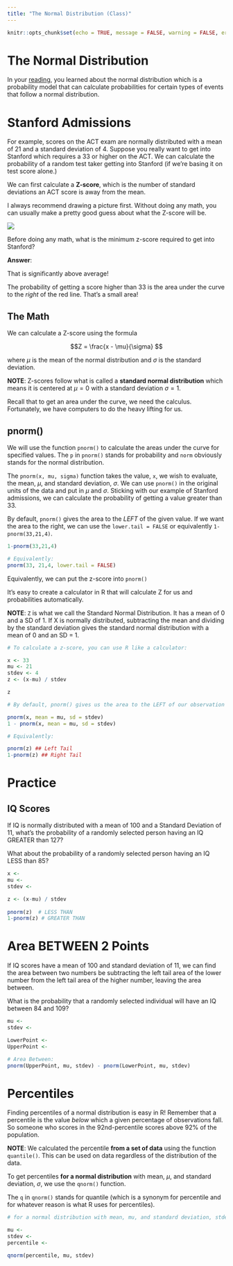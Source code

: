 ```yaml
---
title: "The Normal Distribution (Class)"
---
```

```r
knitr::opts_chunk$set(echo = TRUE, message = FALSE, warning = FALSE, error = TRUE)
```


# The Normal Distribution

In your [reading](../docs/3-Stat_Fundamentals/02-The_Normal_Distribution.html), you learned about the normal distribution which is a probability model that can calculate probabilities for certain types of events that follow a normal distribution.  

# Stanford Admissions

For example, scores on the ACT exam are normally distributed with a mean of 21 and a standard deviation of 4.  Suppose you really want to get into Stanford which requires a 33 or higher on the ACT.  We can calculate the probability of a random test taker getting into Stanford (if we're basing it on test score alone.)

We can first calculate a __Z-score__, which is the number of standard deviations an ACT score is away from the mean. 

I always recommend drawing a picture first.  Without doing any math, you can usually make a pretty good guess about what the Z-score will be.

![](../Images/Stanford_Zscore.png)

Before doing any math, what is the minimum z-score required to get into Stanford?

__Answer__: 

That is significantly above average!  

The probability of getting a score higher than 33 is the area under the curve to the *right* of the red line.  That's a small area!

## The Math

We can calculate a Z-score using the formula 

$$Z = \frac{x - \mu}{\sigma} $$

where $\mu$ is the mean of the normal distribution and $\sigma$ is the standard deviation.  

__NOTE__: Z-scores follow what is called a __standard normal distribution__ which means it is centered at $\mu = 0$ with a standard deviation $\sigma=1$.

Recall that to get an area under the curve, we need the calculus.  Fortunately, we have computers to do the heavy lifting for us. 

## pnorm()

We will use the function `pnorm()` to calculate the areas under the curve for specified values. The `p` in `pnorm()` stands for probability and `norm` obviously stands for the normal distribution.  

The `pnorm(x, mu, sigma)` function takes the value, `x`, we wish to evaluate, the mean, $\mu$, and standard deviation, $\sigma$.  We can use `pnorm()` in the original units of the data and put in $\mu$ and $\sigma$.  Sticking with our example of Stanford admissions, we can calculate the probability of getting a value greater than 33.  

By default, `pnorm()` gives the area to the *LEFT* of the given value.  If we want the area to the right, we can use the `lower.tail = FALSE` or equivalently `1-pnorm(33,21,4)`.

```r
1-pnorm(33,21,4)

# Equivalently:
pnorm(33, 21,4, lower.tail = FALSE)
```

Equivalently, we can put the z-score into `pnorm()`

It's easy to create a calculator in R that will calculate Z for us and probabilities automatically.  

__NOTE__:  `Z` is what we call the Standard Normal Distribution. It has a mean of 0 and a SD of 1.  If X is normally distributed, subtracting the mean and dividing by the standard deviation gives the standard normal distribution with a mean of 0 and an SD = 1.  

```r

# To calculate a z-score, you can use R like a calculator:

x <- 33
mu <- 21
stdev <- 4
z <- (x-mu) / stdev

z

# By default, pnorm() gives us the area to the LEFT of our observation

pnorm(x, mean = mu, sd = stdev)
1 - pnorm(x, mean = mu, sd = stdev)

# Equivalently:  

pnorm(z) ## Left Tail
1-pnorm(z) ## Right Tail

```



# Practice

## IQ Scores

If IQ is normally distributed with a mean of 100 and a Standard Deviation of 11, what's the probability of a randomly selected person having an IQ GREATER than 127?

What about the probability of a randomly selected person having an IQ LESS than 85?


```r

x <- 
mu <- 
stdev <- 

z <- (x-mu) / stdev
  
pnorm(z)  # LESS THAN
1-pnorm(z) # GREATER THAN

```



# Area BETWEEN 2 Points

If IQ scores have a mean of 100 and standard deviation of 11, we can find the area between two numbers be subtracting the left tail area of the lower number from the left tail area of the higher number, leaving the area between.  

What is the probability that a randomly selected individual will have an IQ between 84 and 109?

```r

mu <- 
stdev <- 

LowerPoint <- 
UpperPoint <- 

# Area Between:
pnorm(UpperPoint, mu, stdev) - pnorm(LowerPoint, mu, stdev) 

```


# Percentiles

Finding percentiles of a normal distribution is easy in R!  Remember that a percentile is the value *below* which a given percentage of observations fall.  So someone who scores in the 92nd-percentile scores above 92% of the population. 

__NOTE__:  We calculated the percentile __from a set of data__ using the function `quantile()`.  This can be used on data regardless of the distribution of the data.  

To get percentiles **for a normal distribution** with mean, $\mu$, and standard deviation, $\sigma$, we use the `qnorm()` function.  

The `q` in `qnorm()` stands for quantile (which is a synonym for percentile and for whatever reason is what R uses for percentiles).

```r

# for a normal distribution with mean, mu, and standard deviation, stdev, we can find a percentile using the following code:

mu <- 
stdev <- 
percentile <- 

qnorm(percentile, mu, stdev)

```

